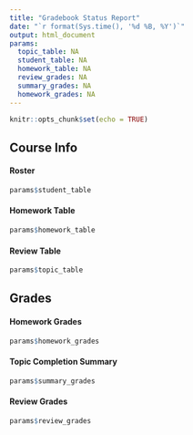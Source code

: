```yaml
---
title: "Gradebook Status Report"
date: "`r format(Sys.time(), '%d %B, %Y')`"
output: html_document
params:
  topic_table: NA
  student_table: NA
  homework_table: NA
  review_grades: NA
  summary_grades: NA
  homework_grades: NA
---
```


```r
knitr::opts_chunk$set(echo = TRUE)
```

## Course Info

#### Roster
```r
params$student_table
```

#### Homework Table
```r
params$homework_table
```

#### Review Table 
```r
params$topic_table
```

## Grades

#### Homework Grades
```r
params$homework_grades
```

#### Topic Completion Summary
```r
params$summary_grades
```

#### Review Grades
```r
params$review_grades
```